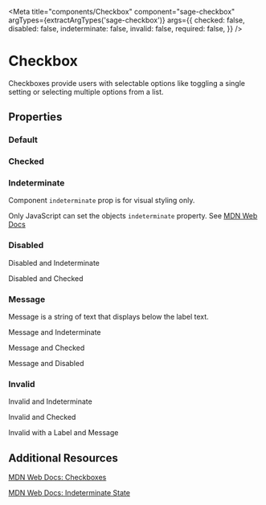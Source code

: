 


<Meta
  title="components/Checkbox"
  component="sage-checkbox"
  argTypes={extractArgTypes('sage-checkbox')}
  args={{
    checked: false,
    disabled: false,
    indeterminate: false,
    invalid: false,
    required: false,
}} />

# Checkbox

Checkboxes provide users with selectable options like toggling a single setting or selecting multiple options from a list.

## Properties

<ArgsTable of="sage-checkbox" />

### Default

<Story story={stories.Default} />

<Canvas>
  <sage-checkbox checkbox-id="default" label="Label" />
</Canvas>


### Checked

<Story story={stories.Checked} />

<Canvas>
  <sage-checkbox checkbox-id="checked" label="Label" checked />
</Canvas>


### Indeterminate

Component `indeterminate` prop is for visual styling only.

Only JavaScript can set the objects `indeterminate` property. See [MDN Web Docs](https://developer.mozilla.org/en-US/docs/Web/HTML/Element/input/checkbox#indeterminate_state_checkboxes)

<Story story={stories.Indeterminate} />

<Canvas>
  <sage-checkbox checkbox-id="indeterminate" label="Label" indeterminate checked />
</Canvas>

### Disabled

<Story story={stories.Disabled} />

<Canvas>
  <sage-checkbox checkbox-id="disabled" label="Label" disabled />
</Canvas>

Disabled and Indeterminate

<Canvas>
<sage-checkbox checkbox-id="disabled-indeterminate" label="Label" disabled checked indeterminate />
</Canvas>

Disabled and Checked
<Canvas>
<sage-checkbox checkbox-id="disabled-checked" label="Label" disabled checked />
</Canvas>

### Message

Message is a string of text that displays below the label text.
<Story story={stories.withMessage} />

<Canvas>
  <sage-checkbox checkbox-id="message1" label="Label" message="This is short message text." />
</Canvas>

Message and Indeterminate
<Canvas>
  <sage-checkbox checkbox-id="message2" label="Label" message="This is short message text." checked indeterminate />
</Canvas>

Message and Checked
<Canvas>
  <sage-checkbox checkbox-id="message3" label="Label" message="This is short message text." checked />
</Canvas>

Message and Disabled
<Canvas>
  <sage-checkbox checkbox-id="message3" label="Label" message="This is short message text." checked disabled />
</Canvas>

### Invalid

<Story story={stories.Invalid} />

<Canvas>
  <sage-checkbox checkbox-id="invalid" label="Label" invalid />
</Canvas>

Invalid and Indeterminate
<Canvas>
  <sage-checkbox checkbox-id="invalid2" label="Label" checked indeterminate invalid  />
</Canvas>

Invalid and Checked
<Canvas>
  <sage-checkbox checkbox-id="invalid3" label="Label" checked invalid  />
</Canvas>

Invalid with a Label and Message
<Canvas>
  <sage-checkbox checkbox-id="invalid4" label="Label" message="This is short message text." invalid  />
</Canvas>

## Additional Resources

[MDN Web Docs: Checkboxes](https://developer.mozilla.org/en-US/docs/Web/HTML/Element/input/checkbox)

[MDN Web Docs: Indeterminate State](https://developer.mozilla.org/en-US/docs/Web/HTML/Element/input/checkbox#indeterminate_state_checkboxes)

